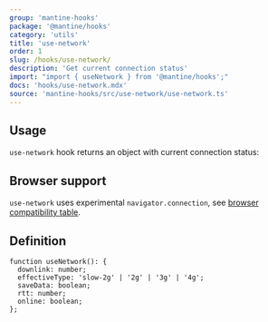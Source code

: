 ```yaml
---
group: 'mantine-hooks'
package: '@mantine/hooks'
category: 'utils'
title: 'use-network'
order: 1
slug: /hooks/use-network/
description: 'Get current connection status'
import: "import { useNetwork } from '@mantine/hooks';"
docs: 'hooks/use-network.mdx'
source: 'mantine-hooks/src/use-network/use-network.ts'
---
```



## Usage

`use-network` hook returns an object with current connection status:

<Demo data={HooksDemos.useNetworkDemo} />

## Browser support

`use-network` uses experimental `navigator.connection`, see [browser compatibility table](https://developer.mozilla.org/en-US/docs/Web/API/Navigator/connection#browser_compatibility).

## Definition

```tsx
function useNetwork(): {
  downlink: number;
  effectiveType: 'slow-2g' | '2g' | '3g' | '4g';
  saveData: boolean;
  rtt: number;
  online: boolean;
};
```
